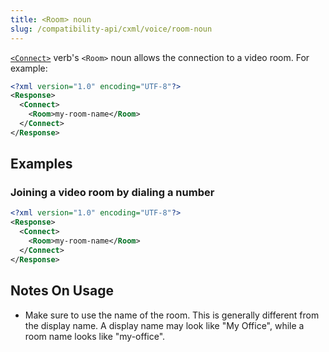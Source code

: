 ---
title: <Room> noun
slug: /compatibility-api/cxml/voice/room-noun
---


[`<Connect>`](./connect.mdx) verb's `<Room>` noun allows the connection to a video room.
For example:

<Tabs groupId="cxml-api">
  <TabItem value="XML">

```xml
<?xml version="1.0" encoding="UTF-8"?>
<Response>
  <Connect>
    <Room>my-room-name</Room>
  </Connect>
</Response>
```

  </TabItem>

</Tabs>

## Examples

### Joining a video room by dialing a number

<Tabs groupId="cxml-api">
  <TabItem value="XML">

```xml
<?xml version="1.0" encoding="UTF-8"?>
<Response>
  <Connect>
    <Room>my-room-name</Room>
  </Connect>
</Response>
```

  </TabItem>

</Tabs>

## Notes On Usage

- Make sure to use the name of the room. This is generally different from the
  display name. A display name may look like "My Office", while a room name
  looks like "my-office".
